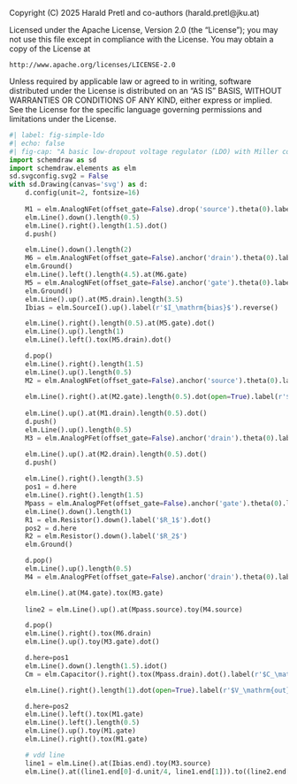 ::: {.content-hidden}
Copyright (C) 2025 Harald Pretl and co-authors (harald.pretl@jku.at)

Licensed under the Apache License, Version 2.0 (the "License");
you may not use this file except in compliance with the License.
You may obtain a copy of the License at

    http://www.apache.org/licenses/LICENSE-2.0

Unless required by applicable law or agreed to in writing, software
distributed under the License is distributed on an "AS IS" BASIS,
WITHOUT WARRANTIES OR CONDITIONS OF ANY KIND, either express or implied.
See the License for the specific language governing permissions and
limitations under the License.
:::

```python
#| label: fig-simple-ldo
#| echo: false
#| fig-cap: "A basic low-dropout voltage regulator (LDO) with Miller compensation."
import schemdraw as sd
import schemdraw.elements as elm
sd.svgconfig.svg2 = False
with sd.Drawing(canvas='svg') as d:
    d.config(unit=2, fontsize=16)
    
    M1 = elm.AnalogNFet(offset_gate=False).drop('source').theta(0).label('$M_1$', ofst=-1.5).reverse()
    elm.Line().down().length(0.5)
    elm.Line().right().length(1.5).dot()
    d.push()

    elm.Line().down().length(2)
    M6 = elm.AnalogNFet(offset_gate=False).anchor('drain').theta(0).label('$M_6$', ofst=-1.5).reverse()
    elm.Ground()
    elm.Line().left().length(4.5).at(M6.gate)
    M5 = elm.AnalogNFet(offset_gate=False).anchor('gate').theta(0).label('$M_5$')
    elm.Ground()
    elm.Line().up().at(M5.drain).length(3.5)
    Ibias = elm.SourceI().up().label(r'$I_\mathrm{bias}$').reverse()

    elm.Line().right().length(0.5).at(M5.gate).dot()
    elm.Line().up().length(1)
    elm.Line().left().tox(M5.drain).dot()

    d.pop()
    elm.Line().right().length(1.5)
    elm.Line().up().length(0.5)
    M2 = elm.AnalogNFet(offset_gate=False).anchor('source').theta(0).label('$M_2$')
    
    elm.Line().right().at(M2.gate).length(0.5).dot(open=True).label(r'$V_\mathrm{ref}$', 'right')
    
    elm.Line().up().at(M1.drain).length(0.5).dot()
    d.push()
    elm.Line().up().length(0.5)
    M3 = elm.AnalogPFet(offset_gate=False).anchor('drain').theta(0).label('$M_3$')

    elm.Line().up().at(M2.drain).length(0.5).dot()
    d.push()
    
    elm.Line().right().length(3.5)
    pos1 = d.here
    elm.Line().right().length(1.5)
    Mpass = elm.AnalogPFet(offset_gate=False).anchor('gate').theta(0).label(r'$M_\mathrm{pass}$', ofst=-2).reverse()
    elm.Line().down().length(1)
    R1 = elm.Resistor().down().label('$R_1$').dot()
    pos2 = d.here
    R2 = elm.Resistor().down().label('$R_2$')
    elm.Ground()

    d.pop()
    elm.Line().up().length(0.5)
    M4 = elm.AnalogPFet(offset_gate=False).anchor('drain').theta(0).label('$M_4$', ofst=-1.5).reverse()

    elm.Line().at(M4.gate).tox(M3.gate)
    
    line2 = elm.Line().up().at(Mpass.source).toy(M4.source)

    d.pop()
    elm.Line().right().tox(M6.drain)
    elm.Line().up().toy(M3.gate).dot()

    d.here=pos1
    elm.Line().down().length(1.5).idot()
    Cm = elm.Capacitor().right().tox(Mpass.drain).dot().label(r'$C_\mathrm{M}$')

    elm.Line().right().length(1).dot(open=True).label(r'$V_\mathrm{out}$', 'right')

    d.here=pos2
    elm.Line().left().tox(M1.gate)
    elm.Line().left().length(0.5)
    elm.Line().up().toy(M1.gate)
    elm.Line().right().tox(M1.gate)

    # vdd line
    line1 = elm.Line().at(Ibias.end).toy(M3.source)
    elm.Line().at((line1.end[0]-d.unit/4, line1.end[1])).to((line2.end[0]+d.unit/4, line2.end[1])).label(r'$V_\mathrm{DD}$').linewidth(3)
```
